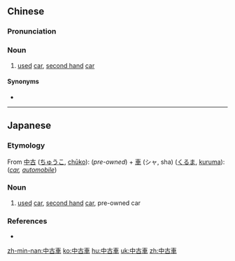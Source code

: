{{also|中古车}}
==Chinese==
{{zh-forms|s=中古车|type=21}}

===Pronunciation===
{{zh-pron
|m=zhōnggǔchē
|cat=n
}}

===Noun===
{{zh-noun}}

# {{lb|zh|chiefly|Taiwan}} [[used]] [[car]], [[second hand]] [[car]]

====Synonyms====
* {{zh-l|二手車}}

----

==Japanese==
{{ja-kanjitab|ちゅう|こ|しゃ|yomi=on}}

===Etymology===
From [[中古]] ([[ちゅうこ]], [[chūko]]): (''pre-owned'') + [[車]] (シャ, sha) ([[くるま]], [[kuruma]]): (''[[car]], [[automobile]]'')

===Noun===
{{ja-noun|ちゅうこしゃ}}

# [[used]] [[car]], [[second hand]] [[car]], pre-owned car

===References===
* {{R:Shogakukan}}

[[zh-min-nan:中古車]]
[[ko:中古車]]
[[hu:中古車]]
[[uk:中古車]]
[[zh:中古車]]